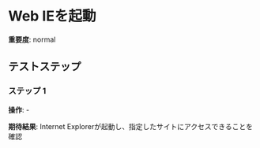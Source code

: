 # Web IEを起動

**重要度**: normal

## テストステップ

### ステップ 1

**操作**: -

**期待結果**:
Internet Explorerが起動し、指定したサイトにアクセスできることを確認

